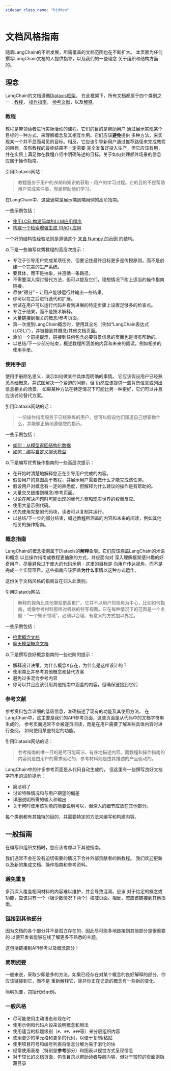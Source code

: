 ```yaml
---
sidebar_class_name: "hidden"
---
```


# 文档风格指南

随着LangChain的不断发展，所需覆盖的文档范围也在不断扩大。
本页面为任何撰写LangChain文档的人提供指导，以及我们的一些理念
关于组织和结构方面的。

## 理念

LangChain的文档遵循[Diataxis框架](https://diataxis.fr)。
在此框架下，所有文档都属于四个类别之一：[教程](/docs/contributing/documentation/style_guide/#tutorials)，
[操作指南](/docs/contributing/documentation/style_guide/#how-to-guides)，
[参考文献](/docs/contributing/documentation/style_guide/#references)，以及[解释](/docs/contributing/documentation/style_guide/#conceptual-guide)。

### 教程

教程是带领读者进行实际活动的课程。它们的目的是帮助用户
通过展示实现某个目标的一种方式，来理解概念及其相互作用。它们应该**避免**提供
多种方法，来实现某一个并不显而易见的目标。相反，它应该引导新用户通过推荐路径来完成教程的目标。虽然教程的最终结果不一定需要
完全准备好投入生产，但它应该有用，并在实质上满足你在教程介绍中明确陈述的目标。关于如何处理额外场景的信息
应属于操作指南。

引用Diataxis网站：

> 教程服务于用户的*技能*和知识的获取 - 用户的学习过程。它的目的不是帮助用户完成某件事，而是帮助他们学习。

在LangChain中，这些通常是展示端到端用例的高阶指南。

一些示例包括：

- [使用LCEL构建简单的LLM应用程序](/docs/tutorials/llm_chain/)
- [构建一个检索增强生成 (RAG) 应用](/docs/tutorials/rag/)

一个好的结构性经验法则是遵循这个 [来自 Numpy 的示例](https://numpy.org/numpy-tutorials/content/tutorial-svd.html) 的结构。
  
以下是一些编写优秀教程的高层次提示：

- 专注于引导用户完成某项任务，但要记住最终目标更多是传授原则，而不是创建一个完美的生产系统。
- 要具体，而不是抽象，并遵循一条路径。
- 不需要深入探讨替代方法，但可以提及它们，理想情况下附上适当的操作指南链接。
- 尽快“得分” - 让用户能够运行并输出一些结果。
- 你可以在之后进行迭代和扩展。
- 尝试在用户可以运行代码并看到进展的特定步骤上设置足够多的检查点。
- 专注于结果，而不是技术解释。
- 大量链接到相关的概念/参考页面。
- 第一次提到LangChain概念时，使用其全名（例如“LangChain表达式 (LCEL)”），并链接到其概念/其他文档页面。
- 添加一个前提提示，链接到任何包含必要背景信息的页面也是很有帮助的。
- 以总结/下一步部分结束，概述教程所涵盖的内容和未来的阅读，例如相关的使用手册。
  
### 使用手册

使用手册顾名思义，演示如何做某件具体而明确的事情。
它应该假设用户已经熟悉基础概念，并试图解决一个紧迫的问题，但
仍然应该提供一些背景信息或列出信息相关的场景。
如果某种方法在特定情况下可能比另一种更好，它们可以并且应该讨论替代方案。

引用Diataxis网站的话：

> 一份操作指南服务于已经熟练的用户，您可以假设他们知道自己想要做什么，并能够正确地遵循您的指示。

一些示例包括：

- [如何：从模型返回结构化数据](/docs/how_to/structured_output/)
- [如何：编写自定义聊天模型](/docs/how_to/custom_chat_model/)

以下是编写优秀操作指南的一些高层次提示：

- 在开始时清楚地解释您正在引导用户完成的内容。
- 假设用户的意图高于教程，并展示用户需要做什么才能完成该任务。
- 假设用户对概念有一定的熟悉度，但解释为什么建议的操作是有帮助的。
- 大量交叉链接到概念/参考页面。
- 讨论在解决问题时可能出现的替代方案和现实世界的权衡反应。
- 使用大量示例代码。
- 优先使用完整的代码块，读者可以复制并运行。
- 以总结/下一步的部分结束，概述教程所涵盖的内容和未来的阅读，例如其他相关的操作指南。

### 概念指南

LangChain的概念指南属于Diataxis的**解释**象限。它们应该涵盖LangChain的术语和概念
以比操作指南或教程更抽象的方式，并应面向对
深入理解框架感兴趣的好奇用户。尽量避免过于庞大的代码示例 - 这里的目标是
向用户传达视角，而不是完成一个实际项目。这些指南应该涵盖**为什么**事情以这种方式运作。

这份关于文档风格的指南旨在归入此类别。

引用Diataxis网站：

> 解释的视角比其他类型更高更广。它并不以用户的视角为中心，比如如何指南，或像参考材料那样对机器的特写视图。它在每种情况下的范围是一个主题 - “一个知识领域”，必须以合理、有意义的方式加以界定。

一些示例包括：

- [检索概念文档](/docs/concepts/#retrieval)
- [聊天模型概念文档](/docs/concepts/#chat-models)

以下是撰写良好概念指南的一些进阶的提示：

- 解释设计决策。为什么概念X存在，为什么是这样设计的？
- 使用类比并参考其他概念和替代方案
- 避免过多混合参考内容
- 你可以并且应该引用其他指南中涵盖的内容，但确保链接到它们

### 参考文献

参考资料包含详细的低级信息，准确描述了现有的功能及其使用方法。
在LangChain中，这主要是我们的API参考页面，这些页面是从代码中的文档字符串生成的。
参考页面通常不会被逐页阅读，而是在用户需要了解某些具体内容时进行查阅。
如何使用某些特定的功能。

引用Diataxis网站的话：

> 参考指南的唯一目的是尽可能简洁、有序地描述内容。而教程和操作指南的内容则是由用户的需求驱动的，参考材料则是由其描述的产品驱动的。

LangChain中的许多参考页面是从代码自动生成的，
但这里有一些撰写良好文档字符串的进阶提示：

- 简洁明了
- 讨论特殊情况和与用户期望的偏差
- 详细说明所需的输入和输出
- 关于何时使用该功能的简要说明可以，但深入的细节应放在其他部分。

每个类别都有其独特的目的，并需要特定的方法来编写和构建内容。

## 一般指南

在编写和组织文档时，您应该考虑以下其他指南。

我们通常不会在没有迫切需要的情况下合并外部贡献者的新教程。
我们欢迎更新以及新的集成文档、操作指南和参考资料。

### 避免重复

多页深入覆盖相同材料的内容难以维护，并会导致混淆。应该
对于给定的概念或功能，应该只有一个（极少数情况下两个）权威页面。相反，您应该链接到其他指南。

### 链接到其他部分

因为文档的各个部分并不是孤立存在的，因此尽可能多地链接到其他部分是很重要的
以便开发者能够在线了解更多不熟悉的主题。

这包括链接到API参考以及概念部分！

### 简明扼要

一般来说，采取少即是多的方法。如果已经存在对某个概念的良好解释的部分，你应该链接到它，而不是
重新解释它，除非你正在记录的概念有一些新的变化。

简明扼要，包括代码示例。

### 一般风格

- 尽可能使用主动语态和现在时
- 使用示例和代码片段来说明概念和用法
- 使用适当的标题级别（`#`、`##`、`###`等）来分层组织内容
- 使用更少的单元格和更多的代码，以便于复制/粘贴
- 使用项目符号和编号列表将信息分解为易于消化的块
- 经常使用表格（特别是**参考**部分）和图表以视觉方式呈现信息
- 对于较长的文档页面，包含目录以帮助读者导航内容，但对于较短的页面则隐藏目录

